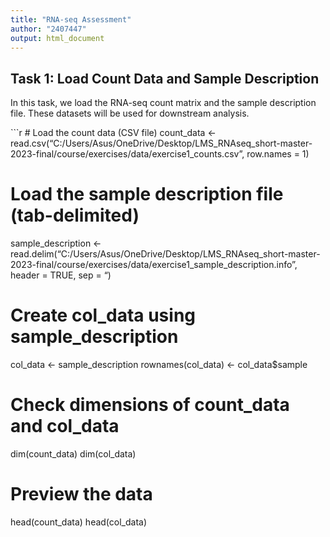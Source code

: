 ```yaml
---
title: "RNA-seq Assessment"
author: "2407447"
output: html_document
---
```


## Task 1: Load Count Data and Sample Description

In this task, we load the RNA-seq count matrix and the sample description file. These datasets will be used for downstream analysis.

```r
# Load the count data (CSV file)
count_data <- read.csv("C:/Users/Asus/OneDrive/Desktop/LMS_RNAseq_short-master-2023-final/course/exercises/data/exercise1_counts.csv", 
                       row.names = 1)

# Load the sample description file (tab-delimited)
sample_description <- read.delim("C:/Users/Asus/OneDrive/Desktop/LMS_RNAseq_short-master-2023-final/course/exercises/data/exercise1_sample_description.info", 
                                 header = TRUE, sep = "\t")

# Create col_data using sample_description
col_data <- sample_description
rownames(col_data) <- col_data$sample

# Check dimensions of count_data and col_data
dim(count_data)
dim(col_data)

# Preview the data
head(count_data)
head(col_data)



